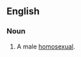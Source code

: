 ==English==

===Noun===
{{en-noun|sg=[[knob]] [[jockey]]}}

# {{context|British|offensive|slang}} A male [[homosexual]].